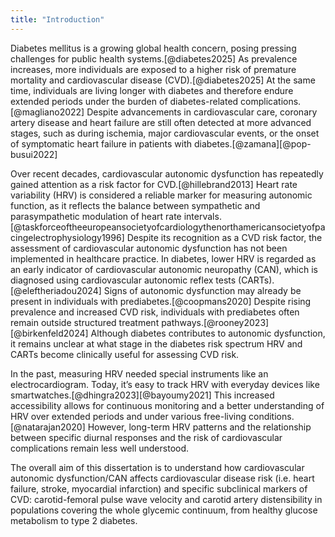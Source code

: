 ```yaml
---
title: "Introduction"
---
```


\newpage

Diabetes mellitus is a growing global health concern, posing pressing challenges for public health systems.[@diabetes2025] As prevalence increases, more individuals are exposed to a higher risk of premature mortality and cardiovascular disease (CVD).[@diabetes2025] At the same time, individuals are living longer with diabetes and therefore endure extended periods under the burden of diabetes-related complications.[@magliano2022] Despite advancements in cardiovascular care, coronary artery disease and heart failure are still often detected at more advanced stages, such as during ischemia, major cardiovascular events, or the onset of symptomatic heart failure in patients with diabetes.[@zamana][@pop-busui2022]

Over recent decades, cardiovascular autonomic dysfunction has repeatedly gained attention as a risk factor for CVD.[@hillebrand2013] Heart rate variability (HRV) is considered a reliable marker for measuring autonomic function, as it reflects the balance between sympathetic and parasympathetic modulation of heart rate intervals.[@taskforceoftheeuropeansocietyofcardiologythenorthamericansocietyofpacingelectrophysiology1996] Despite its recognition as a CVD risk factor, the assessment of cardiovascular autonomic dysfunction has not been implemented in healthcare practice. In diabetes, lower HRV is regarded as an early indicator of cardiovascular autonomic neuropathy (CAN), which is diagnosed using cardiovascular autonomic reflex tests (CARTs).[@eleftheriadou2024] Signs of autonomic dysfunction may already be present in individuals with prediabetes.[@coopmans2020] Despite rising prevalence and increased CVD risk, individuals with prediabetes often remain outside structured treatment pathways.[@rooney2023][@birkenfeld2024] Although diabetes contributes to autonomic dysfunction, it remains unclear at what stage in the diabetes risk spectrum HRV and CARTs become clinically useful for assessing CVD risk.

In the past, measuring HRV needed special instruments like an electrocardiogram. Today, it's easy to track HRV with everyday devices like smartwatches.[@dhingra2023][@bayoumy2021] This increased accessibility allows for continuous monitoring and a better understanding of HRV over extended periods and under various free-living conditions.[@natarajan2020] However, long-term HRV patterns and the relationship between specific diurnal responses and the risk of cardiovascular complications remain less well understood.

The overall aim of this dissertation is to understand how cardiovascular autonomic dysfunction/CAN affects cardiovascular disease risk (i.e. heart failure, stroke, myocardial infarction) and specific subclinical markers of CVD: carotid-femoral pulse wave velocity and carotid artery distensibility in populations covering the whole glycemic continuum, from healthy glucose metabolism to type 2 diabetes.
